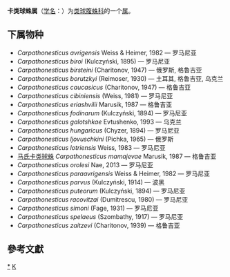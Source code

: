{{Automatic taxobox
| taxon = Carpathonesticus
| authority = Lehtinen & Saaristo, 1980
}}
'''卡类球蛛属'''（[[学名|学名]]：{{lang|la|''Carpathonesticus''}}）为[[类球腹蛛科|类球腹蛛科]]的一个[[属|属]]。

==下属物种==
* ''Carpathonesticus avrigensis'' Weiss & Heimer, 1982 — 罗马尼亚
* ''Carpathonesticus biroi'' (Kulczyński, 1895) — 罗马尼亚
* ''Carpathonesticus birsteini'' (Charitonov, 1947) — 俄罗斯, 格鲁吉亚
* ''Carpathonesticus borutzkyi'' (Reimoser, 1930) — 土耳其, 格鲁吉亚, 乌克兰
* ''Carpathonesticus caucasicus'' (Charitonov, 1947) — 格鲁吉亚
* ''Carpathonesticus cibiniensis'' (Weiss, 1981) — 罗马尼亚
* ''Carpathonesticus eriashvilii'' Marusik, 1987 — 格鲁吉亚
* ''Carpathonesticus fodinarum'' (Kulczyński, 1894) — 罗马尼亚
* ''Carpathonesticus galotshkae'' Evtushenko, 1993 — 乌克兰
* ''Carpathonesticus hungaricus'' (Chyzer, 1894) — 罗马尼亚
* ''Carpathonesticus ljovuschkini'' (Pichka, 1965) — 俄罗斯
* ''Carpathonesticus lotriensis'' Weiss, 1983 — 罗马尼亚
* [[马氏卡类球蛛|马氏卡类球蛛]] ''Carpathonesticus mamajevae'' Marusik, 1987 — 格鲁吉亚
* ''Carpathonesticus orolesi'' Nae, 2013 — 罗马尼亚
* ''Carpathonesticus paraavrigensis'' Weiss & Heimer, 1982 — 罗马尼亚
* ''Carpathonesticus parvus'' (Kulczyński, 1914) — 波黑
* ''Carpathonesticus puteorum'' (Kulczyński, 1894) — 罗马尼亚
* ''Carpathonesticus racovitzai'' (Dumitrescu, 1980) — 罗马尼亚
* ''Carpathonesticus simoni'' (Fage, 1931) — 罗马尼亚
* ''Carpathonesticus spelaeus'' (Szombathy, 1917) — 罗马尼亚
* ''Carpathonesticus zaitzevi'' (Charitonov, 1939) — 格鲁吉亚

==參考文獻==
{{reflist}}

{{taxonbar}}

[[Category:_卡类球蛛属|*]]
[[Category:1980年描述的分类群|K]]